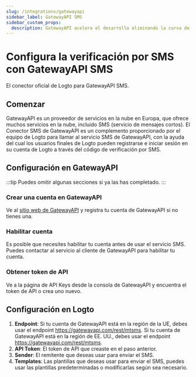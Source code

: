 ```yaml
---
slug: /integrations/gatewayapi
sidebar_label: GatewayAPI SMS
sidebar_custom_props:
  description: GatewayAPI acelera el desarrollo eliminando la curva de aprendizaje y la incertidumbre, para que puedas comenzar a construir de inmediato con nuestras APIs.
---
```



# Configura la verificación por SMS con GatewayAPI SMS

El conector oficial de Logto para GatewayAPI SMS.

<GuideTip />

## Comenzar

GatewayAPI es un proveedor de servicios en la nube en Europa, que ofrece muchos servicios en la nube, incluido SMS (servicio de mensajes cortos). El Conector SMS de GatewayAPI es un complemento proporcionado por el equipo de Logto para llamar al servicio SMS de GatewayAPI, con la ayuda del cual los usuarios finales de Logto pueden registrarse e iniciar sesión en su cuenta de Logto a través del código de verificación por SMS.

## Configuración en GatewayAPI

:::tip
Puedes omitir algunas secciones si ya las has completado.
:::

### Crear una cuenta en GatewayAPI

Ve al [sitio web de GatewayAPI](https://www.gatewayapi.com/) y registra tu cuenta de GatewayAPI si no tienes una.

### Habilitar cuenta

Es posible que necesites habilitar tu cuenta antes de usar el servicio SMS. Puedes contactar al servicio al cliente de GatewayAPI para habilitar tu cuenta.

### Obtener token de API

Ve a la página de API Keys desde la consola de GatewayAPI y encuentra el token de API o crea uno nuevo.

## Configuración en Logto

1. **Endpoint**: Si tu cuenta de GatewayAPI está en la región de la UE, debes usar el endpoint https://gatewayapi.com/rest/mtsms. Si tu cuenta de GatewayAPI está en la región de EE. UU., debes usar el endpoint https://gatewayapi.com/rest/mtsms.
2. **API Token**: El token de API que creaste en el paso anterior.
3. **Sender**: El remitente que deseas usar para enviar el SMS.
4. **Templates**: Las plantillas que deseas usar para enviar el SMS, puedes usar las plantillas predeterminadas o modificarlas según sea necesario.
